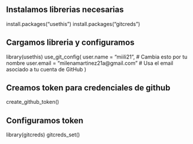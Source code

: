 ## Instalamos librerias necesarias 
install.packages("usethis")
install.packages("gitcreds")

## Cargamos libreria y configuramos
library(usethis)
use_git_config(
  user.name = "miili21", # Cambia esto por tu nombre
  user.email = "milenamartinez21a@gmail.com" # Usa el email asociado a tu cuenta de GitHub
)

## Creamos token para credenciales de github
create_github_token()

## Configuramos token
library(gitcreds)
gitcreds_set()
